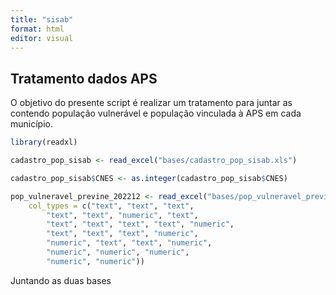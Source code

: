 ```yaml
---
title: "sisab"
format: html
editor: visual
---
```


## Tratamento dados APS

O objetivo do presente script é realizar um tratamento para juntar as contendo população vulnerável e população vinculada à APS em cada município. 

```r
library(readxl)

cadastro_pop_sisab <- read_excel("bases/cadastro_pop_sisab.xls")

cadastro_pop_sisab$CNES <- as.integer(cadastro_pop_sisab$CNES)

pop_vulneravel_previne_202212 <- read_excel("bases/pop_vulneravel_previne_202212.xlsx", 
    col_types = c("text", "text", "text", 
        "text", "text", "numeric", "text", 
        "text", "text", "text", "text", "numeric", 
        "text", "text", "text", "numeric", 
        "numeric", "text", "text", "numeric", 
        "numeric", "numeric", "numeric", 
        "numeric", "numeric"))


```


Juntando as duas bases 



